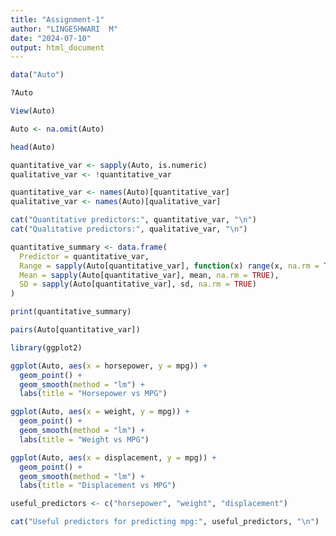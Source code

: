 ---
title: "Assignment-1"
author: "LINGESHWARI  M"
date: "2024-07-10"
output: html_document
---


```{r}
data("Auto")
```

```{r}
?Auto
```

```{r}
View(Auto)
```

```{r}
Auto <- na.omit(Auto)
```

```{r}
head(Auto)
```

```{r}
quantitative_var <- sapply(Auto, is.numeric)
qualitative_var <- !quantitative_var

quantitative_var <- names(Auto)[quantitative_var]
qualitative_var <- names(Auto)[qualitative_var]

cat("Quantitative predictors:", quantitative_var, "\n")
cat("Qualitative predictors:", qualitative_var, "\n")

```

```{r}
quantitative_summary <- data.frame(
  Predictor = quantitative_var,
  Range = sapply(Auto[quantitative_var], function(x) range(x, na.rm = TRUE)),
  Mean = sapply(Auto[quantitative_var], mean, na.rm = TRUE),
  SD = sapply(Auto[quantitative_var], sd, na.rm = TRUE)
)

print(quantitative_summary)

```

```{r}
pairs(Auto[quantitative_var])

```

```{r}
library(ggplot2)
```



```{r}
ggplot(Auto, aes(x = horsepower, y = mpg)) +
  geom_point() +
  geom_smooth(method = "lm") +
  labs(title = "Horsepower vs MPG")


```

```{r}
ggplot(Auto, aes(x = weight, y = mpg)) +
  geom_point() +
  geom_smooth(method = "lm") +
  labs(title = "Weight vs MPG")
```

```{r}
ggplot(Auto, aes(x = displacement, y = mpg)) +
  geom_point() +
  geom_smooth(method = "lm") +
  labs(title = "Displacement vs MPG")
```

```{r}
useful_predictors <- c("horsepower", "weight", "displacement")

cat("Useful predictors for predicting mpg:", useful_predictors, "\n")
```

```{r}

```










